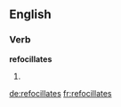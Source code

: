 ==English==

===Verb===
'''refocillates'''

# {{en-third-person singular of|refocillate}}

[[de:refocillates]]
[[fr:refocillates]]